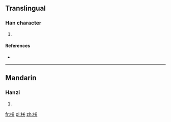 ==Translingual==

===Han character===
{{Han char|rn=75|rad=木|as=06|sn=10|four=4893<sub>5</sub>|canj=木廿大 (DTK)}}

# {{defn|Han|sort=木06}}

====References====
* {{Han ref|kx=0522.110|dkj=14698|dj=0910.160|hdz=21202.030|uh=681A|ud=26650|bh=D1DA|bd=53722}}

----

==Mandarin==

===Hanzi===
{{cmn-hanzi|pin=[[zhèn]] ([[zhen4]])|wg=chen<sup>4</sup>}}

# {{defn|Mandarin|sort=木06}}

[[fr:栚]]
[[pl:栚]]
[[zh:栚]]